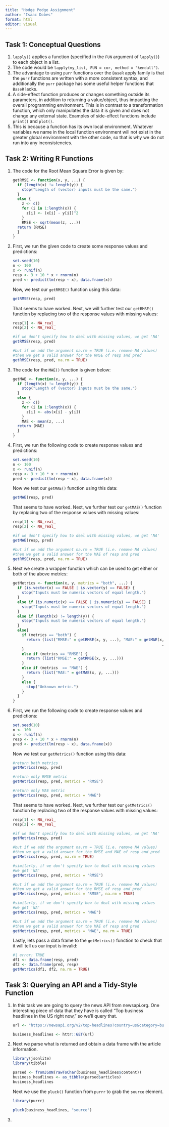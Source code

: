 ```yaml
---
title: "Hodge Podge Assignment"
author: "Isaac Dobes"
format: html
editor: visual
---
```


## Task 1: Conceptual Questions

1.  `lapply()` applies a function (specified in the `FUN` argument of `lapply()`) to each object in a list.
2.  The code would be `lapply(my_list, FUN = cor, method = "kendall")`.
3.  The advantage to using `purr` functions over the `BaseR` apply family is that the `purr` functions are written with a more consistent syntax, and additionally the `purr` package has some useful helper functions that `BaseR` lacks.
4.  A side-effect function produces or changes something outside its parameters, in addition to returning a value/object, thus impacting the overall programming environment. This is in contrast to a transformation function, which only manipulates the data it is given and does not change any external state. Examples of side-effect functions include `print()` and `plot()`.
5.  This is because a function has its own local environment. Whatever variables we name in the local function environment will not exist in the greater global environment with the other code, so that is why we do not run into any inconsistencies.

## Task 2: Writing R Functions

1.  The code for the Root Mean Square Error is given by:

    ```r
    getRMSE <- function(x, y, ...) {
      if (length(x) != length(y)) {
        stop("Length of (vector) inputs must be the same.")
      }
      else {
        z <- c()
        for (i in 1:length(x)) {
          z[i] <- (x[i] - y[i])^2
        }
        RMSE <- sqrt(mean(z, ...))
      return (RMSE) 
      }
    }
    ```

2.  First, we run the given code to create some response values and predictions:

    ```r
    set.seed(10)
    n <- 100
    x <- runif(n)
    resp <- 3 + 10 * x + rnorm(n)
    pred <- predict(lm(resp ~ x), data.frame(x))
    ```

    Now, we test our `getRMSE()` function using this data:

    ```r
    getRMSE(resp, pred)
    ```

    That seems to have worked. Next, we will further test our `getRMSE()` function by replacing two of the response values with missing values:

    ```r
    resp[1] <- NA_real_
    resp[2] <- NA_real_

    #if we don't specify how to deal with missing values, we get 'NA'
    getRMSE(resp, pred)

    #but if we add the argument na.rm = TRUE (i.e. remove NA values)
    #then we get a valid answer for the RMSE of resp and pred
    getRMSE(resp, pred, na.rm = TRUE)
    ```

3.  The code for the `MAE()` function is given below:

    ```r
    getMAE <- function(x, y, ...) {
      if (length(x) != length(y)) {
        stop("Length of (vector) inputs must be the same.")
      }
      else {
        z <- c()
        for (i in 1:length(x)) {
          z[i] <- abs(x[i] - y[i])
        }
        MAE <- mean(z, ...)
      return (MAE) 
      }
    }
    ```

4.  First, we run the following code to create response values and predictions:

    ```r
    set.seed(10)
    n <- 100
    x <- runif(n)
    resp <- 3 + 10 * x + rnorm(n)
    pred <- predict(lm(resp ~ x), data.frame(x))
    ```

    Now we test our `getMAE()` function using this data:

    ```r
    getMAE(resp, pred)
    ```

    That seems to have worked. Next, we further test our `getMAE()` function by replacing two of the response values with missing values:

    ```r
    resp[1] <- NA_real_
    resp[2] <- NA_real_

    #if we don't specify how to deal with missing values, we get 'NA'
    getMAE(resp, pred)

    #but if we add the argument na.rm = TRUE (i.e. remove NA values)
    #then we get a valid answer for the MAE of resp and pred
    getRMSE(resp, pred, na.rm = TRUE)
    ```

5.  Next we create a wrapper function which can be used to get either or both of the above metrics:

    ```r
    getMetrics <- function(x, y, metrics = "both", ...) {
      if (is.vector(x) == FALSE | is.vector(y) == FALSE) {
        stop("Inputs must be numeric vectors of equal length.")
      }
      else if (is.numeric(x) == FALSE | is.numeric(y) == FALSE) {
        stop("Inputs must be numeric vectors of equal length.")
      }
      else if (length(x) != length(y)) {
        stop("Inputs must be numeric vectors of equal length.")
      }
      else{
        if (metrics == "both") {
          return (list("RMSE:" = getRMSE(x, y, ...), "MAE:" = getMAE(x, y, 
                                                                      ...)))
        }
        else if (metrics == "RMSE") {
          return (list("RMSE:" = getRMSE(x, y, ...)))
        }
        else if (metrics  == "MAE") {
          return (list("MAE:" = getMAE(x, y, ...)))
        }
        else {
          stop("Unknown metric.")
        }
      }
    }
    ```

6.  First, we run the following code to create response values and predictions:

    ```r
    set.seed(10)
    n <- 100
    x <- runif(n)
    resp <- 3 + 10 * x + rnorm(n)
    pred <- predict(lm(resp ~ x), data.frame(x))
    ```

    Now we test our `getMetrics()` function using this data:

    ```r
    #return both metrics
    getMetrics(resp, pred)
    ```

    ```r
    #return only RMSE metric
    getMetrics(resp, pred, metrics = "RMSE")
    ```

    ```r
    #return only MAE metric
    getMetrics(resp, pred, metrics = "MAE")
    ```

    That seems to have worked. Next, we further test our `getMetrics()` function by replacing two of the response values with missing values:

    ```r
    resp[1] <- NA_real_
    resp[2] <- NA_real_

    #if we don't specify how to deal with missing values, we get 'NA'
    getMetrics(resp, pred)

    #but if we add the argument na.rm = TRUE (i.e. remove NA values)
    #then we get a valid answer for the RMSE and MAE of resp and pred
    getMetrics(resp, pred, na.rm = TRUE)
    ```

    ```r
    #similarly, if we don't specify how to deal with missing values 
    #we get 'NA'
    getMetrics(resp, pred, metrics = "RMSE")

    #but if we add the argument na.rm = TRUE (i.e. remove NA values)
    #then we get a valid answer for the RMSE of resp and pred
    getMetrics(resp, pred, metrics = "RMSE", na.rm = TRUE)
    ```

    ```r
    #similarly, if we don't specify how to deal with missing values 
    #we get 'NA'
    getMetrics(resp, pred, metrics = "MAE")

    #but if we add the argument na.rm = TRUE (i.e. remove NA values)
    #then we get a valid answer for the MAE of resp and pred
    getMetrics(resp, pred, metrics = "MAE", na.rm = TRUE)
    ```

    Lastly, lets pass a data frame to the `getMetrics()` function to check that it will tell us our input is invalid:

    ```r
    #| error: TRUE
    df1 <- data.frame(resp, pred)
    df2 <- data.frame(pred, resp)
    getMetrics(df1, df2, na.rm = TRUE)
    ```

## Task 3: Querying an API and a Tidy-Style Function

1.  In this task we are going to query the news API from newsapi.org. One interesting piece of data that they have is called "Top business headlines in the US right now," so we'll query that.

    ```r
    url <- "https://newsapi.org/v2/top-headlines?country=us&category=business&apiKey=7a1ff6590573438a818fad1e9f383454"

    business_headlines <- httr::GET(url)
    ```

2.  Next we parse what is returned and obtain a data frame with the article information.

    ```r
    library(jsonlite)
    library(tibble)

    parsed <- fromJSON(rawToChar(business_headlines$content))
    business_headlines <- as_tibble(parsed$articles)
    business_headlines
    ```

    Next we use the `pluck()` function from `purrr` to grab the `source` element.

    ```r
    library(purrr)

    pluck(business_headlines, "source")
    ```

3.  
